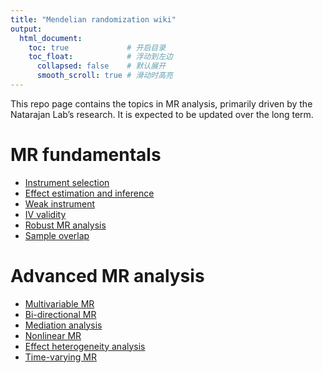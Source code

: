 ```yaml
---
title: "Mendelian randomization wiki"
output: 
  html_document:
    toc: true             # 开启目录
    toc_float:            # 浮动到左边
      collapsed: false    # 默认展开
      smooth_scroll: true # 滑动时高亮
---
```


This repo page contains the topics in MR analysis, primarily driven by the Natarajan Lab’s research. It is expected to be updated over the long term.

# MR fundamentals

-   [Instrument selection](test1.html)
-   [Effect estimation and inference](test2.html)
-   [Weak instrument](test2.html)
-   [IV validity](test2.html)
-   [Robust MR analysis](robustMR.html)
-   [Sample overlap](test2.html)

# Advanced MR analysis

-   [Multivariable MR](test1.html)
-   [Bi-directional MR](test1.html)
-   [Mediation analysis](test1.html)
-   [Nonlinear MR](test1.html)
-   [Effect heterogeneity analysis](test1.html)
-   [Time-varying MR](test1.html)

